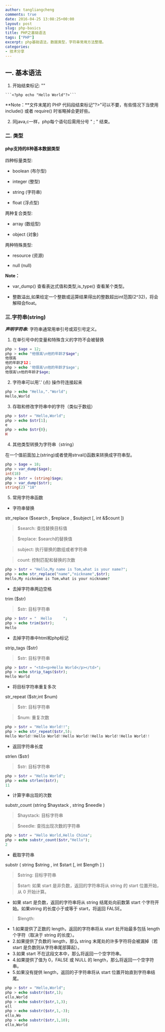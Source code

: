 ```yaml
---
author: tangliangcheng
comments: true
date: 2016-04-25 13:08:25+00:00
layout: post
slug: php-basics
title: PHP之基础语法
tags: ["PHP"]
excerpt: php基础语法，数据类型，字符串常用方法整理。
categories:
- 技术分享
---
```


## 一. 基本语法

  1. 开始结束标记: "<?php ?>"

    ```<?php echo "Hello World"?>```

**Note：**文件末尾的 PHP 代码段结束标记"?>"可以不要，有些情况下当使用 include() 或者 require() 时省略掉会更好些。

  2. 同java,c一样，php每个语句后需用分号 " ; " 结束。

### 二. 类型

#### php支持的8种基本数据类型

四种标量类型:

  * boolean (布尔型)

    
  * integer (整型)

    
  * string (字符串)

    
  * float (浮点型)


两种复合类型:

  * array (数组型)

    
  * object (对象)


两种特殊类型:

  * resource (资源)

    
  * null (null)

**Note：**

  * var_dump() 查看表达式值和类型,is_type() 查看某个类型。

  * 整数溢出,如果给定一个整数或运算结果得出的整数超出int范围(2^32)，将会解释会float。


### 三.字符串(string)

**_声明字符串:_** 字符串通常用单引号或双引号定义。


  1. 在单引号中的变量和特殊含义的字符不会被替换

```php
php > $age = 12;
php > echo "他很高\n他的年龄才$age";
他很高
他的年龄才12；
php > echo '他很高\n他的年龄才$age';
他很高\n他的年龄才$age;
```

  2. 字符串可以用'.' (点) 操作符连接起来

```php
php > echo "Hello,"."World";
Hello,World
```

  3. 存取和修改字符串中的字符（类似于数组）

```php
php > $str = "Hello,World";
php > echo $str[1];
e
php > echo $str{0};
H
```
 
  4. 其他类型转换为字符串（string）

在一个值前面加上(string)或者使用strval()函数来转换成字符串型。

```php
php > $age = 18;
php > var_dump($age);
int(18)
php > $str = (string)$age;
php > var_dump($str);
string(2) "18"
```
 
  5. 常用字符串函数

  * 字符串替换

str_replace ($search , $replace , $subject [, int &$count ])

> $search: 查找替换目标值

> $replace: $search的替换值

> subject: 执行替换的数组或者字符串

> count: 控制匹配和替换的次数

```php
php > $str = "Hello,My name is Tom,what is your name?";
php > echo str_replace("name","nickname",$str);
Hello,My nickname is Tom,what is your nickname?
```
 
  * 去掉字符串两边空格

trim ($str)

> $str: 目标字符串

```php
php > $str = "  Hello     ";
php > echo trim($str);
Hello
```

  * 去掉字符串中html和php标记

strip_tags ($str)

> $str: 目标字符串

```php
php > $str = "<td><p>Hello World</p></td>";
php > echo strip_tags($str);
Hello World
```

  * 将目标字符串重复多次

str_repeat ($str,int $num)

> $str: 目标字符串

> $num: 重复次数

```php
php > $str = "Hello World!!";
php > echo str_repeat($str,5);
Hello World!!Hello World!!Hello World!!Hello World!!Hello World!!
```

  * 返回字符串长度

strlen ($str)

> $str: 目标字符串

```php
php > $str = "Hello World";
php > echo strlen($str);
11
```

  * 计算字串出现的次数

substr_count (string $haystack , string $needle )

> $haystack: 目标字符串

> $needle: 查找出现次数的字符串

```php
php > $str = "Hello World,Hello China";
php > echo substr_count($str,"Hello");
2
```
 
  * 截取字符串

substr ( string $string , int $start [, int $length ] )

> $string: 目标字符串

> $start: 如果 start 是非负数，返回的字符串将从 string 的 start 位置开始，从 0 开始计算。
- 如果 start 是负数，返回的字符串将从 string 结尾处向前数第 start 个字符开始。如果string 的长度小于或等于 start，将返回 FALSE。

> $length: 
- 1.如果提供了正数的 length，返回的字符串将从 start 处开始最多包括 length 个字符（取决于 string 的长度）。
- 2.如果提供了负数的 length，那么 string 末尾处的许多字符将会被漏掉（若 start 是负数则从字符串尾部算起）。
- 3.如果 start 不在这段文本中，那么将返回一个空字符串。
- 4.如果提供了值为 0，FALSE 或 NULL 的 length，那么将返回一个空字符串。
- 5.如果没有提供 length，返回的子字符串将从 start 位置开始直到字符串结尾。

```php
php > $str = "Hello,World";
php > echo substr($str,1);
ello,World
php > echo substr($str,1,3);
ell
php > echo substr($str,1,-3);
ello,Wo
php > echo substr($str,1,10);
ello,World
```


